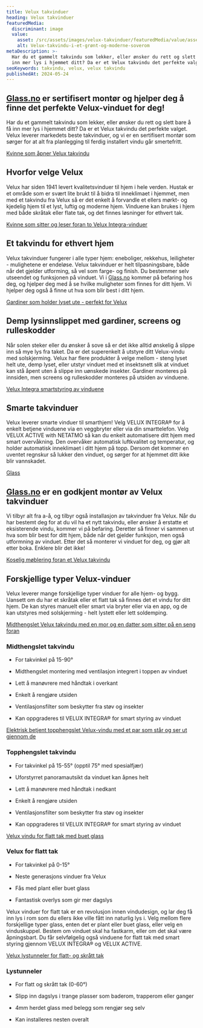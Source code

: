 ```yaml
---
title: Velux takvinduer
heading: Velux takvinduer
featuredMedia:
  discriminant: image
  value:
    asset: /src/assets/images/velux-takvinduer/featuredMedia/value/asset.jpg
    alt: Velux-takvindu-i-et-grønt-og-moderne-soverom
metaDescription: >-
  Har du et gammelt takvindu som lekker, eller ønsker du rett og slett bare å få
  inn mer lys i hjemmet ditt? Da er et Velux takvindu det perfekte valget.
seoKeywords: takvindu, velux, velux takvindu
publishedAt: 2024-05-24
---
```


## [Glass.no](http://glass.no) er sertifisert montør og hjelper deg å finne det perfekte Velux-vinduet for deg!

Har du et gammelt takvindu som lekker, eller ønsker du rett og slett bare å få inn mer lys i hjemmet ditt? Da er et Velux takvindu det perfekte valget. Velux leverer markedets beste takvinduer, og vi er en sertifisert montør som sørger for at alt fra planlegging til ferdig installert vindu går smertefritt.

[Kvinne som åpner Velux takvindu](https://cdn.sanity.io/images/csbn9wp4/transformed-data/9223a1d39d2321e22a160e6294ccc8eea746b045-1279x851.png)

## Hvorfor velge Velux

Velux har siden 1941 levert kvalitetsvinduer til hjem i hele verden. Hustak er et område som er svært lite brukt til å bidra til inneklimaet i hjemmet, men med et takvindu fra Velux så er det enkelt å forvandle et ellers mørkt- og kjedelig hjem til et lyst, luftig og moderne hjem. Vinduene kan brukes i hjem med både skråtak eller flate tak, og det finnes løsninger for ethvert tak.

[Kvinne som sitter og leser foran to Velux Integra-vinduer](https://cdn.sanity.io/images/csbn9wp4/transformed-data/eac7cdf5fb7b5b242672d51159fa4a8d49f4a568-1280x960.jpg)

## Et takvindu for ethvert hjem

Velux takvinduer fungerer i alle typer hjem: eneboliger, rekkehus, leiligheter - mulighetene er endeløse. Velux takvinduer er helt tilpasningsbare, både når det gjelder utforming, så vel som farge- og finish. Du bestemmer selv utseendet og funksjonen på vinduet. Vi i [Glass.no](http://Glass.no) kommer på befaring hos deg, og hjelper deg med å se hvilke muligheter som finnes for ditt hjem. Vi hjelper deg også å finne ut hva som blir best i ditt hjem.

[Gardiner som holder lyset ute - perfekt for Velux](https://cdn.sanity.io/images/csbn9wp4/transformed-data/82db3895e1593b5643a64693f00c6ab5c8cb8658-1280x850.jpg)

## Demp lysinnslippet med gardiner, screens og rulleskodder

Når solen steker eller du ønsker å sove så er det ikke alltid ønskelig å slippe inn så mye lys fra taket. Da er det superenkelt å utstyre ditt Velux-vindu med solskjerming. Velux har flere produkter å velge mellom - steng lyset helt ute, demp lyset, eller utstyr vinduet med et insektsnett slik at vinduet kan stå åpent uten å slippe inn uønskede insekter. Gardiner monteres på innsiden, men screens og rulleskodder monteres på utsiden av vinduene.

[Velux Integra smartstyring av vinduene](https://cdn.sanity.io/images/csbn9wp4/transformed-data/c3fb2ef5ffc55c6331a6e58e88c89549c399b765-1280x853.jpg)

## Smarte takvinduer

Velux leverer smarte vinduer til smarthjem! Velg VELUX INTEGRA® for å enkelt betjene vinduene via en veggbryter eller via din smarttelefon. Velg VELUX ACTIVE with NETATMO så kan du enkelt automatisere ditt hjem med smart overvåkning. Den overvåker automatisk luftkvalitet og temperatur, og holder automatisk inneklimaet i ditt hjem på topp. Dersom det kommer en uventet regnskur så lukker den vinduet, og sørger for at hjemmet ditt ikke blir vannskadet.

[Glass](https://cdn.sanity.io/images/csbn9wp4/transformed-data/85fc14f5cde8ad903d8c75686d46325089e7281a-750x563.jpg)

## [Glass.no](http://Glass.no) er en godkjent montør av Velux takvinduer

Vi tilbyr alt fra a-å, og tilbyr også installasjon av takvinduer fra Velux. Når du har bestemt deg for at du vil ha et nytt takvindu, eller ønsker å erstatte et eksisterende vindu, kommer vi på befaring. Deretter så finner vi sammen ut hva som blir best for ditt hjem, både når det gjelder funksjon, men også utformning av vinduet. Etter det så monterer vi vinduet for deg, og gjør alt etter boka. Enklere blir det ikke!

[Koselig møblering foran et Velux takvindu](https://cdn.sanity.io/images/csbn9wp4/transformed-data/ffffff5b21da328e0c312e9c906236604be2927c-940x643.jpg)

## Forskjellige typer Velux-vinduer

Velux leverer mange forskjellige typer vinduer for alle hjem- og bygg. Uansett om du har et skråtak eller et flatt tak så finnes det et vindu for ditt hjem. De kan styres manuelt eller smart via bryter eller via en app, og de kan utstyres med solskjerming - helt lystett eller lett soldemping.

[Midthengslet Velux takvindu med en mor og en datter som sitter på en seng foran](https://cdn.sanity.io/images/csbn9wp4/transformed-data/060edff7eb15bbb81a8a8787b8e98f49269596d6-1280x920.jpg)

### Midthengslet takvindu

- For takvinkel på 15-90°

- Midthengslet montering med ventilasjon integrert i toppen av vinduet

- Lett å manøvrere med håndtak i overkant

- Enkelt å rengjøre utsiden

- Ventilasjonsfilter som beskytter fra støv og insekter

- Kan oppgraderes til VELUX INTEGRA® for smart styring av vinduet

[Elektrisk betjent topphengslet Velux-vindu med et par som står og ser ut gjennom de](https://cdn.sanity.io/images/csbn9wp4/transformed-data/4b9f3680cce05d56d9bf95ceef6700b76df0f587-1280x853.jpg)

### Topphengslet takvindu

- For takvinkel på 15-55° (opptil 75° med spesialfjær)

- Uforstyrret panoramautsikt da vinduet kan åpnes helt

- Lett å manøvrere med håndtak i nedkant

- Enkelt å rengjøre utsiden

- Ventilasjonsfilter som beskytter fra støv og insekter

- Kan oppgraderes til VELUX INTEGRA® for smart styring av vinduet

[Velux vindu for flatt tak med buet glass](https://cdn.sanity.io/images/csbn9wp4/transformed-data/19dfab8933d9e7668377272c052afdb742b621ec-1280x850.jpg)

### Velux for flatt tak

- For takvinkel på 0-15°

- Neste generasjons vinduer fra Velux

- Fås med plant eller buet glass

- Fantastisk overlys som gir mer dagslys

Velux vinduer for flatt tak er en revolusjon innen vindudesign, og lar deg få inn lys i rom som du ellers ikke ville fått inn naturlig lys i. Velg mellom flere forskjellige typer glass, enten det er plant eller buet glass, eller velg en vinduskuppel. Bestem om vinduet skal ha fastkarm, eller om det skal være åpningsbart. Du får selvfølgelig også vinduene for flatt tak med smart styring gjennom VELUX INTEGRA® og VELUX ACTIVE.

[Velux lystunneler for flatt- og skrått tak](https://cdn.sanity.io/images/csbn9wp4/transformed-data/f9304a36792e43025cb10aa919d12d9212d4ab11-853x1280.jpg)

### Lystunneler

- For flatt og skrått tak (0-60°)

- Slipp inn dagslys i trange plasser som baderom, trapperom eller ganger

- 4mm herdet glass med belegg som rengjør seg selv

- Kan installeres nesten overalt
